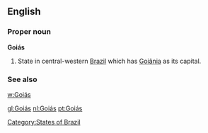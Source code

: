 ==English==

===Proper noun===
'''Goiás'''

# State in central-western [[Brazil]] which has [[Goiânia]] as its capital.

===See also===
[[w:Goiás]]

[[Category:States of Brazil]]

[[gl:Goiás]]
[[nl:Goiás]]
[[pt:Goiás]]